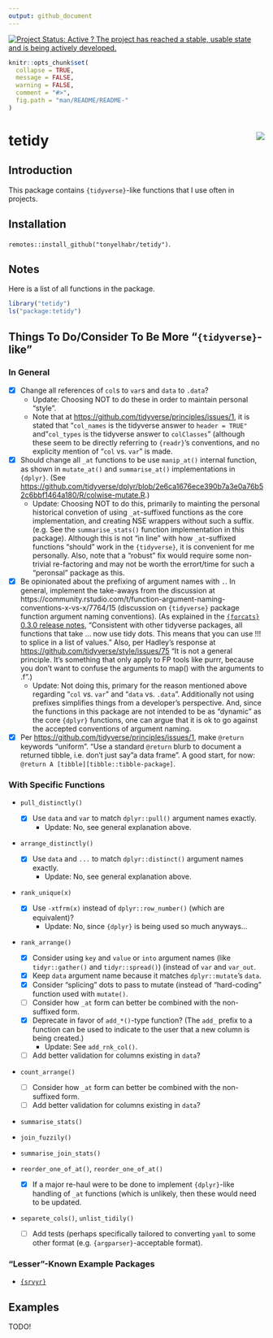 ```yaml
---
output: github_document
---
```

 
[![Project Status: Active ? The project has reached a stable, usable state and is being actively developed.](http://www.repostatus.org/badges/latest/active.svg)](http://www.repostatus.org/#active)

```r
knitr::opts_chunk$set(
  collapse = TRUE,
  message = FALSE,
  warning = FALSE,
  comment = "#>",
  fig.path = "man/README/README-"
)
```

# tetidy <img src="man/figures/logo.png" align="right"/>

##  Introduction

This package contains `{tidyverse}`-like functions that I use often in projects.

## Installation

`remotes::install_github("tonyelhabr/tetidy")`.

## Notes

Here is a list of all functions in the package.

```r
library("tetidy")
ls("package:tetidy")
```


## Things To Do/Consider To Be More "`{tidyverse}`-like"

### In General

- [x] Change all references of `col`s to `var`s and `data` to `.data`?
    - Update: Choosing NOT to do these in order to maintain personal "style".
    - Note that at <https://github.com/tidyverse/principles/issues/1>,
    it is stated that "`col_names` is the tidyverse answer to `header = TRUE"` and
    "`col_types` is the tidyverse answer to `colClasses`" (although these seem
    to be directly referring to `{readr}`'s conventions, and no explicity mention
    of "`col` vs. `var`" is made.
- [x] Should change all `_at` functions to be use `manip_at()` internal function,
as shown in `mutate_at()` and `summarise_at()` implementations in `{dplyr}`.
(See <https://github.com/tidyverse/dplyr/blob/2e6ca1676ece390b7a3e0a76b52c6bbf1464a180/R/colwise-mutate.R>.)
    - Update: Choosing NOT to do this, primarily to mainting the personal
    historical convetion of using `_at`-suffixed functions as the core implementation,
    and creating NSE wrappers without such a suffix. (e.g. See the `summarise_stats()`
    function implementation in this package). Although this is not "in line" with
    how `_at`-suffixed functions "should" work in the `{tidyverse}`, it is
    convenient for me personally. Also, note that a "robust" fix would require 
    some non-trivial re-factoring and may not be worth the errort/time for such 
    a "peronsal" package as this.
- [x] Be opinionated about the prefixing of argument names with `.`. In general,
implement the take-aways from the discussion at
 https://community.rstudio.com/t/function-argument-naming-conventions-x-vs-x/7764/15
(discussion on `{tidyverse}` package function argument naming conventions).
(As explained in the 
[`{forcats}` 0.3.0  release notes](https://www.tidyverse.org/articles/2018/02/forcats-0-3-0/),
"Consistent with other tidyverse packages, all functions that take ... 
now use tidy dots. This means that you can use !!! to splice in a list of values."
Also, per Hadley's response at <https://github.com/tidyverse/style/issues/75>
"It is not a general principle. It's something that only apply to FP tools like 
purrr, because you don't want to confuse the arguments to map() with the 
arguments to .f".)
    - Update: Not doing this, primary for the reason mentioned above regarding
    "`col` vs. `var`" and "`data` vs. `.data`". Additionally not using prefixes
    simplifies things from a developer's perspective. And, since the functions
    in this package are not intended to be as "dynamic" as the core `{dplyr}` functions,
    one can argue that it is ok to go against the accepted
    conventions of argument naming.
- [x] Per <https://github.com/tidyverse/principles/issues/1>, make `@return` keywords "uniform".
    "Use a standard `@return` blurb to document a returned tibble, i.e. don't just say "a data frame".
    A good start, for now: `@return A [tibble][tibble::tibble-package]`.

### With Specific Functions

- `pull_distinctly()`
    - [x] Use `data` and `var` to match `dplyr::pull()` argument names exactly.
        - Update: No, see general explanation above.
    
- `arrange_distinctly()`
    - [x] Use `data` and `...` to match `dplyr::distinct()` argument names exactly.
        - Update: No, see general explanation above.

- `rank_unique(x)`
    - [x] Use `-xtfrm(x)` instead of `dplyr::row_number()` (which are equivalent)?
        - Update: No, since `{dplyr}` is being used so much anyways...

- `rank_arrange()`
    - [x] Consider using `key` and `value` or `into` argument names (like `tidyr::gather()` and `tidyr::spread()`)
    (instead of `var` and `var_out`.
    - [x] Keep `data` argument name because it matches `dplyr::mutate`'s `data`.
    - [x] Consider "splicing" dots to pass to mutate (instead of "hard-coding" function used with `mutate()`.
    - [ ] Consider how `_at` form can better be combined with the non-suffixed form.
    - [x] Deprecate in favor of `add_*()`-type function? (The `add_` prefix to a 
    function can be used to indicate to the user that a new column is being created.)
        - Update: See `add_rnk_col()`.
    - [ ] Add better validation for columns existing in `data`?
    
- `count_arrange()`
    - [ ] Consider how `_at` form can better be combined with the non-suffixed form.
    - [ ] Add better validation for columns existing in `data`?

- `summarise_stats()`

- `join_fuzzily()`

- `summarise_join_stats()`

- `reorder_one_of_at()`, `reorder_one_of_at()`
    - [x] If a major re-haul were to be done to implement `{dplyr}`-like handling 
    of `_at` functions (which is unlikely, then these would need to be updated.
- `separete_cols()`, `unlist_tidily()`
    - [ ] Add tests (perhaps specifically tailored to converting `yaml` to some
    other format (e.g. `{argparser}`-acceptable format).

### "Lesser"-Known Example Packages
- [`{srvyr}`](https://github.com/gergness/srvyr/)

## Examples

TODO!

